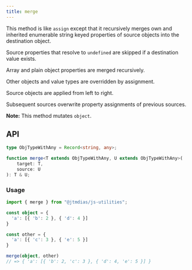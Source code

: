 ```yaml
---
title: merge
---
```

This method is like `assign` except that it recursively merges own and
inherited enumerable string keyed properties of source objects into the
destination object.

Source properties that resolve to `undefined` are
skipped if a destination value exists.

Array and plain object properties are merged recursively.

Other objects and value types are overridden by
assignment.

Source objects are applied from left to right.

Subsequent sources overwrite property assignments of previous sources.

**Note:** This method mutates `object`.

## API

```typescript
type ObjTypeWithAny = Record<string, any>;

function merge<T extends ObjTypeWithAny, U extends ObjTypeWithAny>(
	target: T,
	source: U
): T & U;
```

### Usage

```typescript
import { merge } from "@jtmdias/js-utilities";

const object = {
  'a': [{ 'b': 2 }, { 'd': 4 }]
}

const other = {
  'a': [{ 'c': 3 }, { 'e': 5 }]
}

merge(object, other)
// => { 'a': [{ 'b': 2, 'c': 3 }, { 'd': 4, 'e': 5 }] }

```
